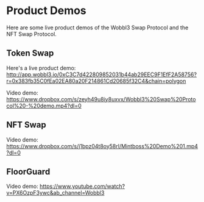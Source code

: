 # Product Demos

Here are some live product demos of the Wobbl3 Swap Protocol and the NFT Swap Protocol.

## Token Swap

Here's a live product demo: http://app.wobbl3.io/0xC3C7d422809852031b44ab29EEC9F1EfF2A58756?r=0x383fb35C0fEa02EA80a20F214861Cd20685f32C4&chain=polygon

Video demo: https://www.dropbox.com/s/zeyh49u8iy8uxvx/Wobbl3%20Swap%20Protocol%20-%20demo.mp4?dl=0

## NFT Swap

Video demo: https://www.dropbox.com/s/j1bpz04t8oy58rl/Mintboss%20Demo%201.mp4?dl=0

## FloorGuard

Video demo: https://www.youtube.com/watch?v=PX6OzpF3ywc&ab_channel=Wobbl3